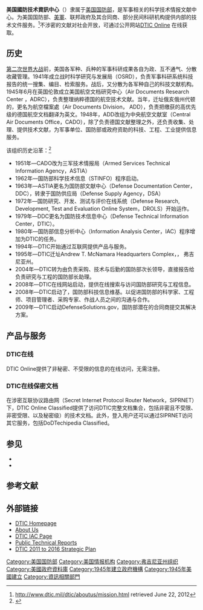 {{noteTA
|T=zh-cn:美国国防技术信息中心; zh-hant:美國國防技術資訊中心;
|1=zh-cn:信息; zh-tw:資訊; zh-hk:資訊;
}}
{{prose|time=2014-09-28T00:49:30+00:00}}
{{refimprove|time=2014-09-28T00:49:30+00:00}}
{{Infobox Government agency
|agency_name     = Defense Technical Information Center
|type            = Department
|abbreviation    = DTIC
|nativename      =
|nativename_a    =
|nativename_r    =
|logo            =
|logo_width      =
|logo_caption    =
|seal            = US-DefenseTechnicalInformationCenter-Seal.svg
|seal_width      = 160px
|seal_caption    =
|formed          =
|date1           =
|date1_name      =
|date2           =
|date2_name      =
|preceding1      =
|preceding2      =
|dissolved       =
|superseding     =
|jurisdiction    =
|headquarters    = [[維吉尼亞州|維吉尼亞州]][[費爾法克斯縣_(維吉尼亞州)|費爾法克斯縣]]{{tsl|en|Fort Belvoir}}
|employees       =
|budget          =
|chief1_name     = 
|chief1_position = 
|chief2_name     =
|chief2_position =
|website         = [http://www.dtic.mil/ http://www.dtic.mil/]
|footnotes       =
}}

'''美国國防技术資訊中心'''（{{lang-en|Defense Technical Information Center}}）隶属于[[美国国防部|美国国防部]]，是军事相关的科学技术情报文献中心。为美国国防部、[[美軍|美軍]]、联邦政府及其合同商、部分民间科研机构提供内部的技术文件服务。<ref>http://www.dtic.mil/dtic/aboutus/mission.html {{Wayback|url=http://www.dtic.mil/dtic/aboutus/mission.html |date=20140908215500 }} retrieved June 22, 2012</ref>不涉密的文献对社会开放，可通过公开网站[https://discover.dtic.mil DTIC Online] {{Wayback|url=https://discover.dtic.mil/ |date=20220319000200 }}在线获取。

==历史==
[[第二次世界大战|第二次世界大战]]前，美国各军种、兵种的军事科研成果各自为政、互不通气、分散收藏管理。1941年成立战时科学研究与发展局（OSRD），负责军事科研系统科技报告的统一搜集、编目、检索服务。战后，又分散为各军种自己的科技文献机构。1945年6月在英国伦敦成立美国航空文档研究中心（Air Documents Research Center ，ADRC），负责整理纳粹德国的航空技术文献。当年，迁址俄亥俄州代顿的{{tsl|en|Wright Field|怀特机场}}，更名为航空檔案處（Air Documents Division， ADD），负责把缴获的高优先级的德国航空文档翻译为英文。1948年，ADD改组为中央航空文献室（Central Air Documents Office，CADO），除了负责德国文献整理之外，还负责收集、处理、提供技术文献，为军事单位、国防部或政府资助的科技、工程、工业提供信息服务。

该组织历史沿革：<ref name="History">{{cite web|url=http://www.dtic.mil/dtic/pdf/aboutus/dtichistory.pdf|title=DTIC History|pages=1|accessdate=2008-07-31|archive-date=2013-05-22|archive-url=https://web.archive.org/web/20130522193707/http://www.dtic.mil/dtic/pdf/aboutus/dtichistory.pdf|dead-url=no}}</ref>

*1951年—CADO改为三军技术情报局（Armed Services Technical Information Agency，ASTIA）
*1962年—国防部科学技术信息（STINFO）程序启动。
*1963年—ASTIA更名为国防部文献中心（Defense Documentation Center，DDC），转隶于国防供应局（Defense Supply Agency，DSA）
*1972年—国防研究、开发、测试与评价在线系统（Defense Research, Development, Test and Evaluation Online System，DROLS）开始运作。
*1979年—DDC更名为国防技术信息中心（Defense Technical Information Center，DTIC）。
*1980年—国防部信息分析中心（Information Analysis Center，IAC）程序增加为DTIC的任务。
*1994年—DTIC开始通过互联网提供产品与服务。 
*1995年—DTIC迁址Andrew T. McNamara Headquarters Complex，{{tsl|en|Fort Belvoir}}， 弗吉尼亚州。
*2004年—DTIC转为由负责采购、技术与后勤的国防部次长领导，直接报告给负责研究与工程的国防部长助理。
*2008年—DTIC在线网站启动，提供在线搜索与访问国防部研究与工程信息。
*2008年—DTIC启动了{{tsl|en|DoDTechipedia}}，国防部科技信息维基。以促进国防部的科学家、工程师、项目管理者、采购专家、作战人员之间的沟通与合作。 
*2009年—DTIC启动DefenseSolutions.gov，国防部潜在的合同商提交其解决方案。

==产品与服务==
===DTIC在线===
DTIC Online提供了非秘密、不受限的信息的在线访问，无需注册。

===DTIC在线保密文档===
在涉密互联协议路由网（Secret Internet Protocol Router Network，SIPRNET）下，DTIC Online Classified提供了访问DTIC完整文档集合，包括非密且不受限、非密受限、以及秘密级）的技术文档。此外，登入用户还可以通过SIPRNET访问其它服务，包括DoDTechipedia Classified。

==参见==
*{{tsl|en|National Technical Information Service}}
*{{tsl|en|Office of Scientific and Technical Information}}

==参考文献==
{{Reflist|2}}

==外部链接==
*[http://www.dtic.mil/dtic/ DTIC Homepage]
*[https://web.archive.org/web/20140922113417/http://www.dtic.mil/dtic/aboutus/index.html About Us]
*[https://web.archive.org/web/20140725135504/http://iac.dtic.mil/ DTIC IAC Page]
*[https://web.archive.org/web/20141010030926/http://www.dtic.mil/dtic/search/tr/ Public Technical Reports]
*[http://www.dtic.mil/dtic/pdf/aboutus/strategic_plan2011.pdf DTIC 2011 to 2016 Strategic Plan] {{Wayback|url=http://www.dtic.mil/dtic/pdf/aboutus/strategic_plan2011.pdf |date=20130522192039 }}

{{DEFAULTSORT:Defense Technical Information Center}}
[[Category:美国国防部|Category:美国国防部]]
[[Category:美国情报机构|Category:美国情报机构]]
[[Category:弗吉尼亚州组织|Category:弗吉尼亚州组织]]
[[Category:美國政府資料庫|Category:美國政府資料庫]]
[[Category:1945年建立政府機構|Category:1945年建立政府機構]]
[[Category:1945年美國建立|Category:1945年美國建立]]
[[Category:資訊相關部門|Category:資訊相關部門]]